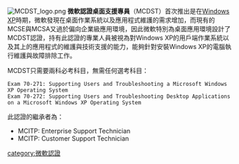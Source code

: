 {{noteTA|G1=IT}}
[[File:MCDST_logo.png|right]]
'''微軟認證桌面支援專員'''（MCDST）首次推出是在[[Windows_XP|Windows XP]]時期，微軟發現在桌面作業系統以及應用程式維護的需求增加，而現有的MCSE與MCSA又過於偏向企業級應用環境，因此微軟特別為桌面應用環境設計了MCDST認證，持有此認證的專業人員被視為對Windows XP的用戶端作業系統以及其上的應用程式的維護與技術支援的能力，能夠針對安裝Windows XP的電腦執行維護與故障排除工作。

MCDST只需要兩科必考科目，無需任何選考科目：

<syntaxhighlight lang="text">
Exam 70-271: Supporting Users and Troubleshooting a Microsoft Windows XP Operating System
Exam 70-272: Supporting Users and Troubleshooting Desktop Applications on a Microsoft Windows XP Operating System
</syntaxhighlight>

此認證的繼承者為：
* MCITP: Enterprise Support Technician
* MCITP: Customer Support Technician

{{Microsoft Certifications}}
[[category:微軟認證|category:微軟認證]]